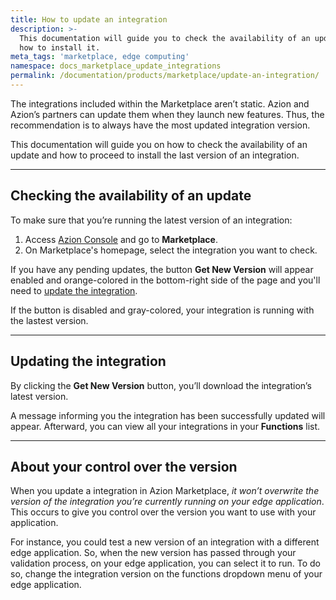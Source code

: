 ```yaml
---
title: How to update an integration
description: >-
  This documentation will guide you to check the availability of an update and
  how to install it.
meta_tags: 'marketplace, edge computing'
namespace: docs_marketplace_update_integrations
permalink: /documentation/products/marketplace/update-an-integration/
---
```



The integrations included within the Marketplace aren’t static. Azion and Azion’s partners can update them when they launch new features. Thus, the recommendation is to always have the most updated integration version.

This documentation will guide you on how to check the availability of an update and how to proceed to install the last version of an integration.

<LinkButton link="/en/documentation/products/marketplace/integrations/" label="go to integrations reference" severity="secondary" /> 



---

## Checking the availability of an update

To make sure that you’re running the latest version of an integration:

1. Access [Azion Console](https://console.azion.com) and go to **Marketplace**.
2. On Marketplace's homepage, select the integration you want to check.

If you have any pending updates, the button **Get New Version** will appear enabled and orange-colored in the bottom-right side of the page and you'll need to [update the integration](#updating-the-integration).

If the button is disabled and gray-colored, your integration is running with the lastest version.

---

## Updating the integration

By clicking the **Get New Version** button, you’ll download the integration’s latest version.

A message informing you the integration has been successfully updated will appear. Afterward, you can view all your integrations in your **Functions** list.

---

## About your control over the version

When you update a integration in Azion Marketplace, *it won’t overwrite the version of the integration you’re currently running on your edge application*. This occurs to give you control over the version you want to use with your application.

For instance, you could test a new version of an integration with a different edge application. So, when the new version has passed through your validation process, on your edge application, you can select it to run. To do so, change the integration version on the functions dropdown menu of your edge application.

<LinkButton link="/en/documentation/products/guides/build/instantiate-edge-functions/" label="go to How to instantiate functions guide" severity="secondary" /> 






